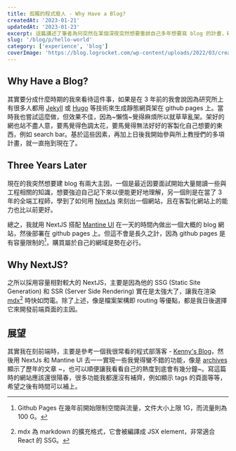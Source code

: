 ```yaml
---
title: 孤獨的程式廢人 - Why Have a Blog?
createdAt: '2023-01-21'
updatedAt: '2023-01-23'
excerpt: 這篇講述了筆者為何突然在某個深夜突然想要重啟自己多年想要寫 blog 的計畫，礙於當時啥都不會只能套用別人的模板，導致無法做出自己想要的樣子。3 年後，且在參與多項計畫後，將帶著所學到的技術嘗試重返最初的感動。
slug: '/blog/p/hello-world'
category: ['experience', 'blog']
coverImage: 'https://blog.logrocket.com/wp-content/uploads/2022/03/create-next-js-mdx-blog.png'
---
```


## Why Have a Blog?

其實要分成什麼時期的我來看待這件事，如果是在 3 年前的我會說因為研究所上有很多人都用 [Jekyll](https://jekyllrb.com/) 或 [Hugo](https://gohugo.io/) 等技術來生成靜態網頁架在 github pages 上。當時我也嘗試這麼做，但效果不佳，因為~懶惰~覺得麻煩所以就草草亂架。架好的網也站不盡人意，要馬覺得色調太花，要馬覺得無法好好的客製化自己想要的東西，例如 search bar。基於這些因素，再加上日後我開始參與所上教授們的多項計畫，就一直拖到現在了。

## Three Years Later

現在的我突然想要建 blog 有兩大主因，一個是最近因要面試開始大量閱讀一些與工程相關的知識，想要強迫自己記下來以便能更好地理解，另一個則是在當了 3 年的全端工程師，學到了如何用 [NextJs](https://nextjs.org/) 來刻出一個網站，且在客製化網站上的能力也比以前更好。

總之，我就用 NextJS 搭配 [Mantine UI](https://mantine.dev/) 在一天的時間內做出一個大概的 blog 網站，然後部署在 github pages 上。但這不會是長久之計，因為 github pages 是有容量限制的[^1]，購買屬於自己的網域是勢在必行。

## Why NextJS?

之所以採用容量相對較大的 NextJS，主要是因為他的 SSG (Static Site Generation) 和 SSR (Server Side Rendering) 實在是太強大了，讓我在渲染 [mdx](https://mdxjs.com/)[^2] 時快如閃電。除了上述，像是檔案架構即 routing 等優點，都是我日後選擇它來開發前端頁面的主因。

[^1]: Github Pages 在幾年前開始限制空間與流量，文件大小上限 1G，而流量則為 100 G。
[^2]: mdx 為 markdown 的擴充格式，它會被編譯成 JSX element，非常適合 React 的 SSG。

## 展望

其實我在刻前端時，主要是參考一個我很常看的程式部落客 - [Kenny's Blog](https://kennychen-blog.herokuapp.com/)，然後用 NextJs 和 Mantine UI 去一一實現一些我覺得蠻不錯的功能，像是 [archives](/archives/1) 顯示了歷年的文章 ~，也可以順便讓我看看自己的熱度到底會有幾分鐘~。寫這篇時的網站應該還很陽春，很多功能我都還沒有補齊，例如顯示 tags 的頁面等等，希望之後有時間可以補上。
